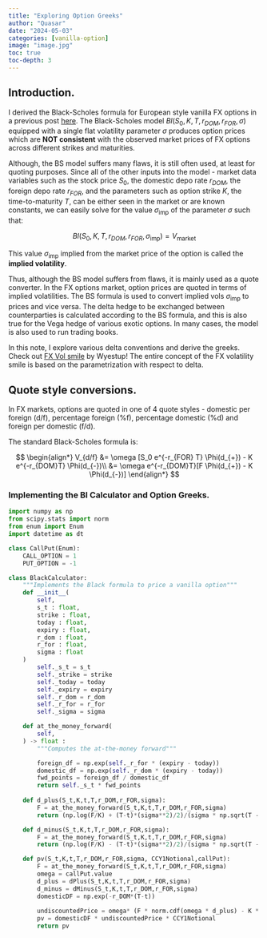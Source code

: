 ```yaml
---
title: "Exploring Option Greeks"
author: "Quasar"
date: "2024-05-03"
categories: [vanilla-option]      
image: "image.jpg"
toc: true
toc-depth: 3
---
```


## Introduction.

I derived the Black-Scholes formula for European style vanilla FX options in a previous post [here](https://quantophile.github.io/mathsummaries/post/2023/11/19/garman-kohlhagen-for-european-vanilla-fx-options/). The Black-Scholes model $Bl(S_0,K,T,r_{DOM},r_{FOR},\sigma)$ equipped with a single flat volatility parameter $\sigma$ produces option prices which are **NOT consistent** with the observed market prices of FX options across different strikes and maturities. 

Although, the BS model suffers many flaws, it is still often used, at least for quoting purposes. Since all of the other inputs into the model - market data variables such as the stock price $S_0$, the domestic depo rate $r_{DOM}$, the foreign depo rate $r_{FOR}$, and the parameters such as option strike $K$, the time-to-maturity $T$, can be either seen in the market or are known constants, we can easily solve for the value $\sigma_{\text{imp}}$ of the parameter $\sigma$ such that:

$$Bl(S_0,K,T,r_{DOM},r_{FOR},\sigma_{\text{imp}}) = V_{\text{market}}$$

This value $\sigma_{\text{imp}}$ implied from the market price of the option is called the **implied volatility**. 

Thus, although the BS model suffers from flaws, it is mainly used as a quote converter. In the FX options market, option prices are quoted in terms of implied volatilities. The BS formula is used to convert implied vols $\sigma_{\text{imp}}$ to prices and vice versa. The delta hedge to be exchanged between counterparties is calculated according to the BS formula, and this is also true for the Vega hedge of various exotic options. In many cases, the model is also used to run trading books. 


In this note, I explore various delta conventions and derive the greeks. Check out [FX Vol smile](https://mathfinance.com/wp-content/uploads/2017/06/CPQF_Arbeits20_neu2.pdf) by Wyestup! The entire concept of the FX volatility smile is based on the parametrization with respect to delta.

## Quote style conversions.

In FX markets, options are quoted in one of 4 quote styles - domestic per foreign (d/f), percentage foreign (%f), percentage domestic (%d) and foreign per domestic (f/d). 

The standard Black-Scholes formula is:

$$
\begin{align*}
V_{d/f} &= \omega [S_0 e^{-r_{FOR} T} \Phi(d_{+}) - K e^{-r_{DOM}T} \Phi(d_{-})\\
&= \omega e^{-r_{DOM}T}[F \Phi(d_{+}) - K  \Phi(d_{-})]
\end{align*}
$$

### Implementing the Bl Calculator and Option Greeks.


```python
import numpy as np
from scipy.stats import norm
from enum import Enum
import datetime as dt

class CallPut(Enum):
    CALL_OPTION = 1
    PUT_OPTION = -1

class BlackCalculator:
    """Implements the Black formula to price a vanilla option"""
    def __init__(
        self,
        s_t : float,
        strike : float,
        today : float,
        expiry : float,
        r_dom : float,
        r_for : float,
        sigma : float            
    )
        self._s_t = s_t
        self._strike = strike
        self._today = today
        self._expiry = expiry
        self._r_dom = r_dom
        self._r_for = r_for
        self._sigma = sigma

    def at_the_money_forward(
        self,
    ) -> float :
        """Computes the at-the-money forward"""

        foreign_df = np.exp(self._r_for * (expiry - today))
        domestic_df = np.exp(self._r_dom * (expiry - today))
        fwd_points = foreign_df / domestic_df
        return self._s_t * fwd_points 
            
    def d_plus(S_t,K,t,T,r_DOM,r_FOR,sigma):
        F = at_the_money_forward(S_t,K,t,T,r_DOM,r_FOR,sigma)
        return (np.log(F/K) + (T-t)*(sigma**2)/2)/(sigma * np.sqrt(T - t))

    def d_minus(S_t,K,t,T,r_DOM,r_FOR,sigma):
        F = at_the_money_forward(S_t,K,t,T,r_DOM,r_FOR,sigma)
        return (np.log(F/K) - (T-t)*(sigma**2)/2)/(sigma * np.sqrt(T - t))

    def pv(S_t,K,t,T,r_DOM,r_FOR,sigma, CCY1Notional,callPut):
        F = at_the_money_forward(S_t,K,t,T,r_DOM,r_FOR,sigma)
        omega = callPut.value
        d_plus = dPlus(S_t,K,t,T,r_DOM,r_FOR,sigma)
        d_minus = dMinus(S_t,K,t,T,r_DOM,r_FOR,sigma)
        domesticDF = np.exp(-r_DOM*(T-t))
        
        undiscountedPrice = omega* (F * norm.cdf(omega * d_plus) - K * norm.cdf(omega * d_minus))
        pv = domesticDF * undiscountedPrice * CCY1Notional
        return pv
```